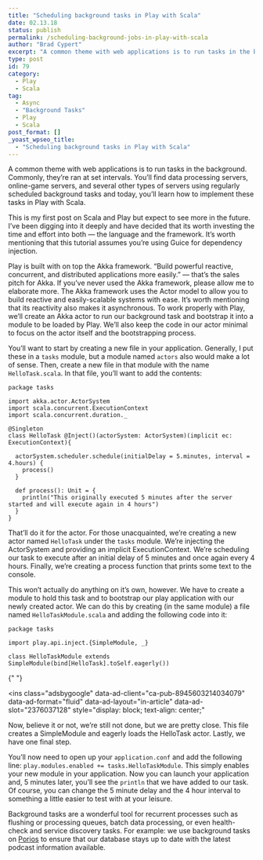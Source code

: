 ```yaml
---
title: "Scheduling background tasks in Play with Scala"
date: 02.13.18
status: publish
permalink: /scheduling-background-jobs-in-play-with-scala
author: "Brad Cypert"
excerpt: "A common theme with web applications is to run tasks in the background. Commonly, they're ran at set intervals. You'll find data processing servers, online-game servers, and several other types of servers using regularly scheduled background tasks and today, you'll learn how to implement these tasks in Play with Scala."
type: post
id: 79
category:
  - Play
  - Scala
tag:
  - Async
  - "Background Tasks"
  - Play
  - Scala
post_format: []
_yoast_wpseo_title:
  - "Scheduling background tasks in Play with Scala"
---
```


A common theme with web applications is to run tasks in the background. Commonly, they’re ran at set intervals. You’ll find data processing servers, online-game servers, and several other types of servers using regularly scheduled background tasks and today, you’ll learn how to implement these tasks in Play with Scala.

This is my first post on Scala and Play but expect to see more in the future. I’ve been digging into it deeply and have decided that its worth investing the time and effort into both — the language and the framework. It’s worth mentioning that this tutorial assumes you’re using Guice for dependency injection.

Play is built with on top the Akka framework. “Build powerful reactive, concurrent, and distributed applications more easily.” — that’s the sales pitch for Akka. If you’ve never used the Akka framework, please allow me to elaborate more. The Akka framework uses the Actor model to allow you to build reactive and easily-scalable systems with ease. It’s worth mentioning that its reactivity also makes it asynchronous. To work properly with Play, we’ll create an Akka actor to run our background task and bootstrap it into a module to be loaded by Play. We’ll also keep the code in our actor minimal to focus on the actor itself and the bootstrapping process.

You’ll want to start by creating a new file in your application. Generally, I put these in a `tasks` module, but a module named `actors` also would make a lot of sense. Then, create a new file in that module with the name `HelloTask.scala`. In that file, you’ll want to add the contents:

```
package tasks

import akka.actor.ActorSystem
import scala.concurrent.ExecutionContext
import scala.concurrent.duration._

@Singleton
class HelloTask @Inject()(actorSystem: ActorSystem)(implicit ec: ExecutionContext){

  actorSystem.scheduler.schedule(initialDelay = 5.minutes, interval = 4.hours) {
    process()
  }

  def process(): Unit = {
    println("This originally executed 5 minutes after the server started and will execute again in 4 hours")
  }
}

```

That’ll do it for the actor. For those unacquainted, we’re creating a new actor named `HelloTask` under the `tasks` module. We’re injecting the ActorSystem and providing an implicit ExecutionContext. We’re scheduling our task to execute after an initial delay of 5 minutes and once again every 4 hours. Finally, we’re creating a process function that prints some text to the console.

This won’t actually do anything on it’s own, however. We have to create a module to hold this task and to bootstrap our play application with our newly created actor. We can do this by creating (in the same module) a file named `HelloTaskModule.scala` and adding the following code into it:

```
package tasks

import play.api.inject.{SimpleModule, _}

class HelloTaskModule extends SimpleModule(bind[HelloTask].toSelf.eagerly())

```

<script async="" src="//pagead2.googlesyndication.com/pagead/js/adsbygoogle.js"></script>{" "}

<ins
  class="adsbygoogle"
  data-ad-client="ca-pub-8945603214034079"
  data-ad-format="fluid"
  data-ad-layout="in-article"
  data-ad-slot="2376037128"
  style="display: block; text-align: center;"
></ins>
<script>(adsbygoogle = window.adsbygoogle || []).push({});</script>
Now, believe it or not, we’re still not done, but we are pretty close. This file
creates a SimpleModule and eagerly loads the HelloTask actor. Lastly, we have one
final step.

You’ll now need to open up your `application.conf` and add the following line: `play.modules.enabled += tasks.HelloTaskModule`. This simply enables your new module in your application. Now you can launch your application and, 5 minutes later, you’ll see the `println` that we have added to our task. Of course, you can change the 5 minute delay and the 4 hour interval to something a little easier to test with at your leisure.

Background tasks are a wonderful tool for recurrent processes such as flushing or processing queues, batch data processing, or even health-check and service discovery tasks. For example: we use background tasks on [Porios](http://www.porios.com) to ensure that our database stays up to date with the latest podcast information available.
